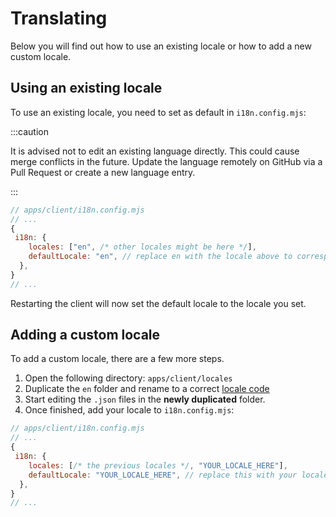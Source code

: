 # Translating

Below you will find out how to use an existing locale or how to add a new custom locale.

## Using an existing locale

To use an existing locale, you need to set as default in `i18n.config.mjs`:

:::caution

It is advised not to edit an existing language directly.
This could cause merge conflicts in the future.
Update the language remotely on GitHub via a Pull Request or create a new language entry.

:::

```js
// apps/client/i18n.config.mjs
// ...
{
 i18n: {
    locales: ["en", /* other locales might be here */],
    defaultLocale: "en", // replace en with the locale above to corresponds with your language
  },
}
// ...

```

Restarting the client will now set the default locale to the locale you set.

## Adding a custom locale

To add a custom locale, there are a few more steps.

1. Open the following directory: `apps/client/locales`
2. Duplicate the `en` folder and rename to a correct [locale code](https://github.com/meikidd/iso-639-1/blob/master/src/data.mjs)
3. Start editing the `.json` files in the **newly duplicated** folder.
4. Once finished, add your locale to `i18n.config.mjs`:

```js
// apps/client/i18n.config.mjs
// ...
{
 i18n: {
    locales: [/* the previous locales */, "YOUR_LOCALE_HERE"],
    defaultLocale: "YOUR_LOCALE_HERE", // replace this with your locale
  },
}
// ...

```

